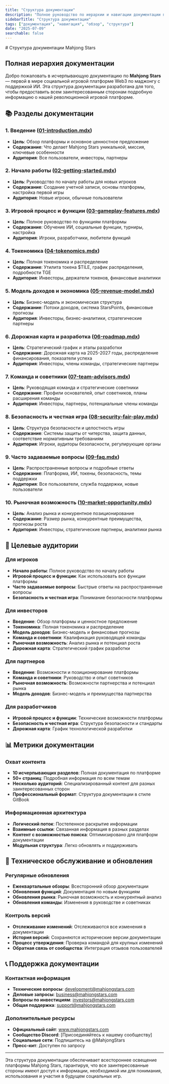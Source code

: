 ```yaml
---
title: "Структура документации"
description: "Полное руководство по иерархии и навигации документации платформы Mahjong Stars"
sidebarTitle: "Структура документации"
tags: ["документация", "навигация", "обзор", "структура"]
date: "2025-07-09"
searchable: false
---
```

<div data-pagefind-ignore>
# Структура документации Mahjong Stars

## Полная иерархия документации

Добро пожаловать в исчерпывающую документацию по **Mahjong Stars** — первой в мире социальной игровой платформе Web3 по маджонгу с поддержкой ИИ. Эта структура документации разработана для того, чтобы предоставить всем заинтересованным сторонам подробную информацию о нашей революционной игровой платформе.

## 📚 Разделы документации

### 1. Введение ([01-introduction.mdx](./01-introduction.mdx))
- **Цель**: Обзор платформы и основное ценностное предложение
- **Содержание**: Что делает Mahjong Stars уникальной, миссия, ключевые особенности
- **Аудитория**: Все пользователи, инвесторы, партнеры

### 2. Начало работы ([02-getting-started.mdx](./02-getting-started.mdx))
- **Цель**: Руководство по началу работы для новых игроков
- **Содержание**: Создание учетной записи, основы платформы, настройка первой игры
- **Аудитория**: Новые игроки, обычные пользователи

### 3. Игровой процесс и функции ([03-gameplay-features.mdx](./03-gameplay-features.mdx))
- **Цель**: Полное руководство по функциям платформы
- **Содержание**: Обучение ИИ, социальные функции, турниры, настройка
- **Аудитория**: Игроки, разработчики, любители функций

### 4. Токеномика ([04-tokenomics.mdx](./04-tokenomics.mdx))
- **Цель**: Полная токеномика и распределение
- **Содержание**: Утилита токена $TILE, график распределения, подробности TGE
- **Аудитория**: Инвесторы, держатели токенов, финансовые аналитики

### 5. Модель доходов и экономика ([05-revenue-model.mdx](./05-revenue-model.mdx))
- **Цель**: Бизнес-модель и экономическая структура
- **Содержание**: Потоки доходов, система StarsPoints, финансовые прогнозы
- **Аудитория**: Инвесторы, бизнес-аналитики, стратегические партнеры

### 6. Дорожная карта и разработка ([06-roadmap.mdx](./06-roadmap.mdx))
- **Цель**: Стратегический график и этапы разработки
- **Содержание**: Дорожная карта на 2025-2027 годы, распределение финансирования, показатели успеха
- **Аудитория**: Инвесторы, члены команды, стратегические партнеры

### 7. Команда и советники ([07-team-advisors.mdx](./07-team-advisors.mdx))
- **Цель**: Руководящая команда и стратегические советники
- **Содержание**: Профили основателей, опыт советников, планы расширения команды
- **Аудитория**: Инвесторы, партнеры, потенциальные члены команды

### 8. Безопасность и честная игра ([08-security-fair-play.mdx](./08-security-fair-play.mdx))
- **Цель**: Структура безопасности и целостность игры
- **Содержание**: Системы защиты от читерства, защита данных, соответствие нормативным требованиям
- **Аудитория**: Игроки, аудиторы безопасности, регулирующие органы

### 9. Часто задаваемые вопросы ([09-faq.mdx](./09-faq.mdx))
- **Цель**: Распространенные вопросы и подробные ответы
- **Содержание**: Платформа, ИИ, токены, безопасность, темы поддержки
- **Аудитория**: Все пользователи, служба поддержки, новые пользователи

### 10. Рыночная возможность ([10-market-opportunity.mdx](./10-market-opportunity.mdx))
- **Цель**: Анализ рынка и конкурентное позиционирование
- **Содержание**: Размер рынка, конкурентные преимущества, прогнозы роста
- **Аудитория**: Инвесторы, стратегические партнеры, аналитики рынка

## 🎯 Целевые аудитории

### Для игроков
- **Начало работы**: Полное руководство по началу работы
- **Игровой процесс и функции**: Как использовать все функции платформы
- **Часто задаваемые вопросы**: Быстрые ответы на распространенные вопросы
- **Безопасность и честная игра**: Понимание безопасности платформы

### Для инвесторов
- **Введение**: Обзор платформы и ценностное предложение
- **Токеномика**: Полная токеномика и распределение
- **Модель доходов**: Бизнес-модель и финансовые прогнозы
- **Команда и советники**: Квалификация руководящей команды
- **Рыночная возможность**: Анализ рынка и потенциал роста
- **Дорожная карта**: Стратегический график разработки

### Для партнеров
- **Введение**: Возможности и позиционирование платформы
- **Команда и советники**: Руководство и опыт советников
- **Рыночная возможность**: Возможности партнерства и потенциал рынка
- **Модель доходов**: Бизнес-модель и преимущества партнерства

### Для разработчиков
- **Игровой процесс и функции**: Технические возможности платформы
- **Безопасность и честная игра**: Структура безопасности и стандарты
- **Дорожная карта**: График технологической разработки

## 📊 Метрики документации

### Охват контента
- **10 исчерпывающих разделов**: Полная документация по платформе
- **50+ страниц**: Подробная информация по всем темам
- **Несколько аудиторий**: Специализированный контент для разных заинтересованных сторон
- **Профессиональный формат**: Структура документации в стиле GitBook

### Информационная архитектура
- **Логический поток**: Постепенное раскрытие информации
- **Взаимные ссылки**: Связанная информация в разных разделах
- **Контент с возможностью поиска**: Оптимизировано для платформ документации
- **Модульная структура**: Легко обновлять и поддерживать

## 🔄 Техническое обслуживание и обновления

### Регулярные обновления
- **Ежеквартальные обзоры**: Всесторонний обзор документации
- **Обновления функций**: Документация по новым функциям
- **Обновления рынка**: Рыночная возможность и конкурентный анализ
- **Обновления команды**: Изменения в руководстве и советниках

### Контроль версий
- **Отслеживание изменений**: Отслеживаются все изменения в документации
- **История версий**: Сохраняются исторические версии документации
- **Процесс утверждения**: Проверка командой для крупных изменений
- **Обратная связь от сообщества**: Интеграция отзывов пользователей

## 📞 Поддержка документации

### Контактная информация
- **Технические вопросы**: development@mahjongstars.com
- **Деловые запросы**: business@mahjongstars.com
- **Вопросы по инвестициям**: investors@mahjongstars.com
- **Общая поддержка**: support@mahjongstars.com

### Дополнительные ресурсы
- **Официальный сайт**: www.mahjongstars.com
- **Сообщество Discord**: [Присоединяйтесь к нашему сообществу]
- **Социальные сети**: Подпишитесь на @MahjongStars
- **Пресс-кит**: Доступен по запросу

---

Эта структура документации обеспечивает всестороннее освещение платформы Mahjong Stars, гарантируя, что все заинтересованные стороны имеют доступ к информации, необходимой им для понимания, использования и участия в будущем социальных игр.
</div>
